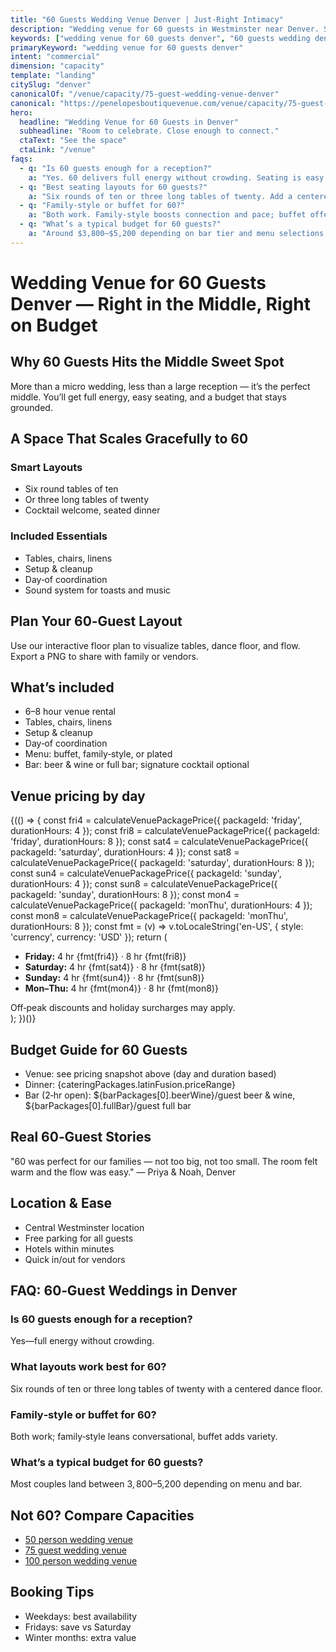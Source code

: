 ```yaml
---
title: "60 Guests Wedding Venue Denver | Just-Right Intimacy"
description: "Wedding venue for 60 guests in Westminster near Denver. Spanish‑inspired interiors with in‑house catering, full bar, and coordination."
keywords: ["wedding venue for 60 guests denver", "60 guests wedding denver", "small wedding venue 60 denver"]
primaryKeyword: "wedding venue for 60 guests denver"
intent: "commercial"
dimension: "capacity"
template: "landing"
citySlug: "denver"
canonicalOf: "/venue/capacity/75-guest-wedding-venue-denver"
canonical: "https://penelopesboutiquevenue.com/venue/capacity/75-guest-wedding-venue-denver"
hero:
  headline: "Wedding Venue for 60 Guests in Denver"
  subheadline: "Room to celebrate. Close enough to connect."
  ctaText: "See the space"
  ctaLink: "/venue"
faqs:
  - q: "Is 60 guests enough for a reception?"
    a: "Yes. 60 delivers full energy without crowding. Seating is easy and the flow stays smooth."
  - q: "Best seating layouts for 60 guests?"
    a: "Six rounds of ten or three long tables of twenty. Add a centered dance floor for balance."
  - q: "Family‑style or buffet for 60?"
    a: "Both work. Family‑style boosts connection and pace; buffet offers more variety."
  - q: "What’s a typical budget for 60 guests?"
    a: "Around $3,800–$5,200 depending on bar tier and menu selections."
---
```



# Wedding Venue for 60 Guests Denver — Right in the Middle, Right on Budget

## Why 60 Guests Hits the Middle Sweet Spot

More than a micro wedding, less than a large reception — it’s the perfect middle. You’ll get full energy, easy seating, and a budget that stays grounded.

## A Space That Scales Gracefully to 60

### Smart Layouts
- Six round tables of ten
- Or three long tables of twenty
- Cocktail welcome, seated dinner

### Included Essentials
- Tables, chairs, linens
- Setup & cleanup
- Day‑of coordination
- Sound system for toasts and music

## Plan Your 60‑Guest Layout

Use our interactive floor plan to visualize tables, dance floor, and flow. Export a PNG to share with family or vendors.

<LayoutEditor client:load />

## What’s included

- 6–8 hour venue rental
- Tables, chairs, linens
- Setup & cleanup
- Day‑of coordination
- Menu: buffet, family‑style, or plated
- Bar: beer & wine or full bar; signature cocktail optional

## Venue pricing by day

{(() => {
  const fri4 = calculateVenuePackagePrice({ packageId: 'friday', durationHours: 4 });
  const fri8 = calculateVenuePackagePrice({ packageId: 'friday', durationHours: 8 });
  const sat4 = calculateVenuePackagePrice({ packageId: 'saturday', durationHours: 4 });
  const sat8 = calculateVenuePackagePrice({ packageId: 'saturday', durationHours: 8 });
  const sun4 = calculateVenuePackagePrice({ packageId: 'sunday', durationHours: 4 });
  const sun8 = calculateVenuePackagePrice({ packageId: 'sunday', durationHours: 8 });
  const mon4 = calculateVenuePackagePrice({ packageId: 'monThu', durationHours: 4 });
  const mon8 = calculateVenuePackagePrice({ packageId: 'monThu', durationHours: 8 });
  const fmt = (v) => v.toLocaleString('en-US', { style: 'currency', currency: 'USD' });
  return (
    <div className="mt-2 text-sm">
      <ul className="list-disc ml-5 space-y-1">
        <li><strong>Friday:</strong> 4 hr {fmt(fri4)} · 8 hr {fmt(fri8)}</li>
        <li><strong>Saturday:</strong> 4 hr {fmt(sat4)} · 8 hr {fmt(sat8)}</li>
        <li><strong>Sunday:</strong> 4 hr {fmt(sun4)} · 8 hr {fmt(sun8)}</li>
        <li><strong>Mon–Thu:</strong> 4 hr {fmt(mon4)} · 8 hr {fmt(mon8)}</li>
      </ul>
      <div className="opacity-70 mt-1">Off‑peak discounts and holiday surcharges may apply.</div>
    </div>
  );
})()}

## Budget Guide for 60 Guests

- Venue: see pricing snapshot above (day and duration based)
- Dinner: {cateringPackages.latinFusion.priceRange}
- Bar (2‑hr open): ${barPackages[0].beerWine}/guest beer & wine, ${barPackages[0].fullBar}/guest full bar

## Real 60‑Guest Stories

"60 was perfect for our families — not too big, not too small. The room felt warm and the flow was easy." — Priya & Noah, Denver

## Location & Ease

- Central Westminster location
- Free parking for all guests
- Hotels within minutes
- Quick in/out for vendors

## FAQ: 60‑Guest Weddings in Denver

### Is 60 guests enough for a reception?
Yes—full energy without crowding.

### What layouts work best for 60?
Six rounds of ten or three long tables of twenty with a centered dance floor.

### Family‑style or buffet for 60?
Both work; family‑style leans conversational, buffet adds variety.

### What’s a typical budget for 60 guests?
Most couples land between $3,800–$5,200 depending on menu and bar.

## Not 60? Compare Capacities

- [50 person wedding venue](/venue/capacity/50-person-wedding-venue-denver)
- [75 guest wedding venue](/venue/capacity/75-guest-wedding-venue-denver)
- [100 person wedding venue](/venue/capacity/100-person-wedding-venue-denver)

## Booking Tips

- Weekdays: best availability
- Fridays: save vs Saturday
- Winter months: extra value


